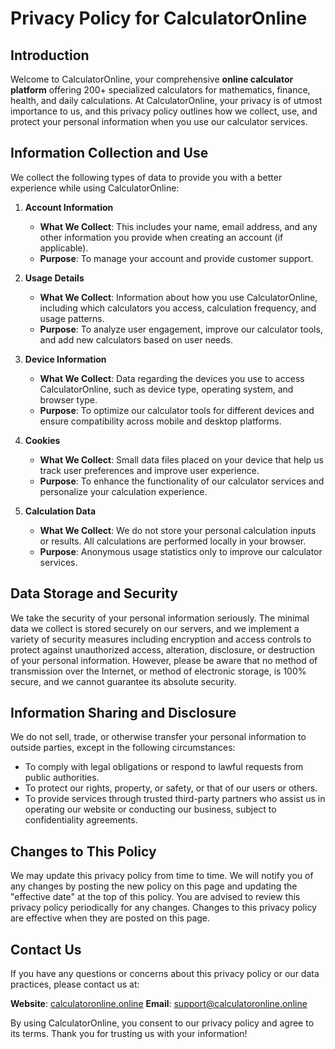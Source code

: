 # Privacy Policy for CalculatorOnline

## Introduction

Welcome to CalculatorOnline, your comprehensive **online calculator platform** offering 200+ specialized calculators for mathematics, finance, health, and daily calculations. At CalculatorOnline, your privacy is of utmost importance to us, and this privacy policy outlines how we collect, use, and protect your personal information when you use our calculator services.

## Information Collection and Use

We collect the following types of data to provide you with a better experience while using CalculatorOnline:

1. **Account Information**

   - **What We Collect**: This includes your name, email address, and any other information you provide when creating an account (if applicable).
   - **Purpose**: To manage your account and provide customer support.

2. **Usage Details**

   - **What We Collect**: Information about how you use CalculatorOnline, including which calculators you access, calculation frequency, and usage patterns.
   - **Purpose**: To analyze user engagement, improve our calculator tools, and add new calculators based on user needs.

3. **Device Information**

   - **What We Collect**: Data regarding the devices you use to access CalculatorOnline, such as device type, operating system, and browser type.
   - **Purpose**: To optimize our calculator tools for different devices and ensure compatibility across mobile and desktop platforms.

4. **Cookies**

   - **What We Collect**: Small data files placed on your device that help us track user preferences and improve user experience.
   - **Purpose**: To enhance the functionality of our calculator services and personalize your calculation experience.

5. **Calculation Data**
   - **What We Collect**: We do not store your personal calculation inputs or results. All calculations are performed locally in your browser.
   - **Purpose**: Anonymous usage statistics only to improve our calculator services.

## Data Storage and Security

We take the security of your personal information seriously. The minimal data we collect is stored securely on our servers, and we implement a variety of security measures including encryption and access controls to protect against unauthorized access, alteration, disclosure, or destruction of your personal information. However, please be aware that no method of transmission over the Internet, or method of electronic storage, is 100% secure, and we cannot guarantee its absolute security.

## Information Sharing and Disclosure

We do not sell, trade, or otherwise transfer your personal information to outside parties, except in the following circumstances:

- To comply with legal obligations or respond to lawful requests from public authorities.
- To protect our rights, property, or safety, or that of our users or others.
- To provide services through trusted third-party partners who assist us in operating our website or conducting our business, subject to confidentiality agreements.

## Changes to This Policy

We may update this privacy policy from time to time. We will notify you of any changes by posting the new policy on this page and updating the "effective date" at the top of this policy. You are advised to review this privacy policy periodically for any changes. Changes to this privacy policy are effective when they are posted on this page.

## Contact Us

If you have any questions or concerns about this privacy policy or our data practices, please contact us at:

**Website**: [calculatoronline.online](https://calculatoronline.online)
**Email**: [support@calculatoronline.online](mailto:support@calculatoronline.online)

By using CalculatorOnline, you consent to our privacy policy and agree to its terms. Thank you for trusting us with your information!
